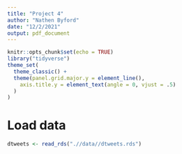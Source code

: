 ---
title: "Project 4"
author: "Nathen Byford"
date: "12/2/2021"
output: pdf_document
---

```{r setup, include=FALSE}
knitr::opts_chunk$set(echo = TRUE)
library("tidyverse")
theme_set(
  theme_classic() +
  theme(panel.grid.major.y = element_line(),
    axis.title.y = element_text(angle = 0, vjust = .5)
  )
)
```

# Load data

```{r}
dtweets <- read_rds(".//data//dtweets.rds")
```

